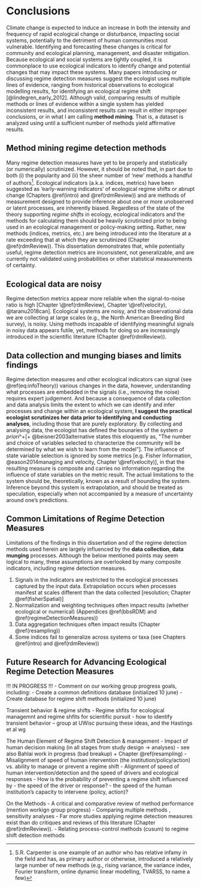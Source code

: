 # Conclusions {#conclusions}
Climate change is expected to induce an increase in both the intensity and frequency of rapid ecological change or disturbance, impacting social systems, potentially to the detriment of human communities most vulnerable. Identifying and forecasting these changes is critical for community and ecological planning, management, and disaster mitigation. Because ecological and social systems are tightly coupled, it is commonplace to use ecological indicators to identify change and potential changes that may impact these systems. Many papers introducing or discussing regime detection measures suggest the ecologist uses multiple lines of evidence, ranging from historical observations to ecological modelling results, for identifying an ecological regime shift [@lindegren_early_2012]. Although  valid, comparing results of multiple methods or lines of evidence within a single system has yielded inconsistent results, and inconsistent results can result in either improper conclusions, or in what I am calling **method mining**. That is, a dataset is analyzed using until a sufficient number of methods yield affirmative results. 

\begin{equation}
\begin{split}
Data  & = Information \\
& = Signal \\
& = Process + Noise
\end{split}
(\#eq:infoTheory)
\end{equation}

## Method mining regime detection methods 
<!-- (and HARKing - hypothesizing after results are knownn - @kerr1998harking) -->
Many regime detection measures have yet to be properly and statistically (or numerically) scrutinized. However, it should be noted that, in part due to both (i) the popularity and (ii) the sheer number of 'new' methods a handful of authors^[S.R. Carpenter is one example of an author who has relative infamy in the field and has, as primary author or otherwise, introduced a relatively large number of new methods (e.g., rising variance, the variance index, Fourier transform, online dynamic linear modelling, TVARSS, to name a few)].   Ecological indicators (a.k.a. indices, metrics) have been suggested as 'early-warning indicators' of ecological regime shifts or abrupt change (Chapters \@ref(intro) and \@ref(rdmReview)) and are methods of measurement designed to provide inference about one or more unobserved or latent processes, are inherently biased. Regardless of the state of the theory supporting *regime shifts* in ecology, ecological indicators and the methods for calculating them should be heavily scrutinized prior to being used in an ecological management or policy-making setting. Rather, new methods (indices, metrics, etc.) are being introduced into the literature at a rate exceeding that at which they are scrutinized (Chapter \@ref(rdmReview)). This dissertation demonstrates that, while potentially useful, regime detection metrics are inconsistent, not generalizable, and are currently not validated using probabilities or other statistical measurements of certainty. 

## Ecological data are noisy  
Regime detection metrics appear more reliable when the signal-to-noise ratio is high [Chapter \@ref(rdmReview), Chapter \@ref(velocity),  @taranu2018can]. Ecological systems are noisy, and the observational data we are collecting at large scales (e.g., the North American Breeding Bird survey), is noisy. Using methods incapable of identifying meaningful signals in noisy data appears futile, yet, methods for doing so are increasingly introduced in the scientific literature (Chapter \@ref(rdmReview)). 

## Data collection and munging biases and limits findings

Regime detection measures and other ecological indicators can signal (see \@ref(eq:infoTheory)) various changes in the data, however, understanding what processes are embedded in the signals (i.e., removing the noise) requires expert judgement. And because a consequence of data collection and data analysis limits the extent to which we can identify and infer processes and change within an ecological system, **I suggest the practical ecologist scrutinizes her data prior to identifying and conducting analyses**, including those that are purely exploratory. By collecting and analysing data, the ecologist has defined the bounaries of the system *a priori*^+[+ @beisner2003alternative states this eloquently as, "The number and choice of variables selected to characterize the community will be determined by what we wish to learn from the model"]. The influence of state variable selection is ignored  by some metrics [e.g. Fisher Information, @eason2014managing and velocity, Chapter \@ref(velocity)], in that the resulting measure is composite and carries no information regarding the influence of state variables on the metric result. 
The actual limitations to the system  should be, theoretically, known as a result of bounding the system. Inference beyond this system is extrapolation, and should be treated as speculation, especially when not accompanied by a measure of uncertainty around one's predictions.

## Common Limitations of Regime Detection Measures  
Limitations of the findings in this dissertation and of the regime detection methods used herein are largely influenced by the **data collection**, **data munging** processes. Although the below mentioned points may seem logical to many, these assumptions are overlooked by many composite indicators, including regime detection measures.  

1. Signals in the indicators are restricted to the ecological processes captured by the input data. Extrapolation occurs when processes manifest at scales different than the data collected [resolution; Chapter \@ref(fisherSpatial)]
1. Normalization and weighting techniques often impact results (whether ecological or numerical) (Appendices \@ref(bbsRDM) and \@ref(regimeDetectionMeasures))
1. Data aggregation techniques often impact results (Chapter \@ref(resampling))
1. Some indices fail to generalize across systems or taxa (see Chapters \@ref(intro) and \@ref(rdmReview))

## Future Research for Advancing Ecological Regime Detection Measures
!!! IN PROGRESS !!!
- Comment on our working group progress goals, including:
  - Create a common definitions database (initialized 10 june)
  - Create database for regime shift methods (initialized 10 june)

Transient behavior & regime shifts
- Regime shfits for ecological managemnt and regime shfits for scientific pursuit
- how to identify transient behavior -- group at UWisc pursuing these ideas, and the Hastings et al wg

The Human Element of Regime Shift Detection & management
- Impact of human decision making (in all stages from study design $\rightarrow$ analyses)
  - see also Bahlai work  in progress (bad breakup) + Chapter \@ref(resampling)
- Misalignment of speed of human intervention (the institution/policy/action) vs. ability to manage or prevent a regime shift
  - Alignment of speed of human intervention/detection and the speed of drivers and ecological responses
      - How is the probability of preventing a regime shift influenced by - the speed of the driver or response? 
      - the speed of the human institution's capacity to intervene (policy, action)?


On the Methods 
- A critical and comparative review of method performance (mention workign group progress)
- Comparing multiple methods , sensitivity analyses
- Far more studies applying regime detection measures exist than do critiques and reviews of this literature (Chapter \@ref(rdmReview)).
- Relating process-control methods (cusum) to regime shift detection methods
